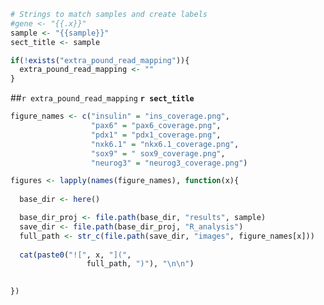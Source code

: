 ```r

# Strings to match samples and create labels
#gene <- "{{.x}}"
sample <- "{{sample}}"
sect_title <- sample

if(!exists("extra_pound_read_mapping")){
  extra_pound_read_mapping <- ""
}


```

##`r extra_pound_read_mapping` **`r sect_title`**
```r

figure_names <- c("insulin" = "ins_coverage.png",
                  "pax6" = "pax6_coverage.png",
                  "pdx1" = "pdx1_coverage.png",
                  "nxk6.1" = "nkx6.1_coverage.png",
                  "sox9" = " sox9_coverage.png",
                  "neurog3" = "neurog3_coverage.png")

figures <- lapply(names(figure_names), function(x){
  
  base_dir <- here()

  base_dir_proj <- file.path(base_dir, "results", sample)
  save_dir <- file.path(base_dir_proj, "R_analysis")
  full_path <- str_c(file.path(save_dir, "images", figure_names[x]))
  
  cat(paste0("![", x, "](",
                 full_path, ")"), "\n\n")

  
})

```